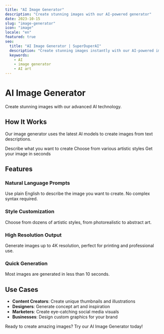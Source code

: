 ```yaml
---
title: "AI Image Generator"
description: "Create stunning images with our AI-powered generator"
date: 2023-10-15
slug: "image-generator"
icon: "image"
locale: "en"
featured: true
seo:
  title: "AI Image Generator | SuperDuperAI"
  description: "Create stunning images instantly with our AI-powered image generator"
  keywords:
    - AI
    - image generator
    - AI art
---
```


# AI Image Generator

Create stunning images with our advanced AI technology.

<FeatureGrid>
  <Feature
    title="High Quality"
    description="Generate images in 4K resolution"
    icon="quality"
  />
  <Feature
    title="Fast"
    description="Get results in seconds"
    icon="speed"
  />
  <Feature
    title="Customizable"
    description="Fine-tune your results"
    icon="settings"
  />
</FeatureGrid>

## How It Works

Our image generator uses the latest AI models to create images from text descriptions.

<Steps>
  <Step
    number="1"
    title="Enter a prompt"
  >
    Describe what you want to create
  </Step>
  <Step
    number="2"
    title="Select style"
  >
    Choose from various artistic styles
  </Step>
  <Step
    number="3"
    title="Generate"
  >
    Get your image in seconds
  </Step>
</Steps>

## Features

### Natural Language Prompts

Use plain English to describe the image you want to create. No complex syntax required.

### Style Customization

Choose from dozens of artistic styles, from photorealistic to abstract art.

### High Resolution Output

Generate images up to 4K resolution, perfect for printing and professional use.

### Quick Generation

Most images are generated in less than 10 seconds.

## Use Cases

- **Content Creators**: Create unique thumbnails and illustrations
- **Designers**: Generate concept art and inspiration
- **Marketers**: Create eye-catching social media visuals
- **Businesses**: Design custom graphics for your brand

<CTABox>
  Ready to create amazing images? Try our AI Image Generator today!
</CTABox>

